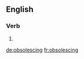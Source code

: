 ==English==

===Verb===
{{head|en|present participle}}

# {{present participle of|obsolesce|lang=en}}

[[de:obsolescing]]
[[fr:obsolescing]]
